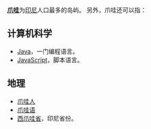 '''[[爪哇|爪哇]]'''为[[印尼|印尼]]人口最多的岛屿。
另外，爪哇还可以指：

== 计算机科学 ==
* [[Java|Java]]，一门编程语言。
* [[JavaScript|JavaScript]]，脚本语言。

== 地理 ==
* [[爪哇人|爪哇人]]
* [[爪哇语|爪哇语]]
* [[西爪哇省|西爪哇省]]，印尼省份。

{{disambig|J|Cat=二字译名消歧义}}
